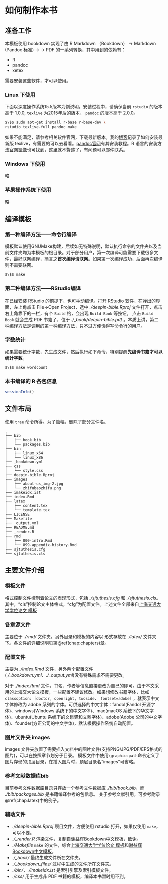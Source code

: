 # 如何制作本书 {#chap:makebook}

## 准备工作

本模板使用 bookdown 实现了由 R Markdown （Bookdown） -> Markdown (Pandoc 标准) -> \LaTeX -> PDF 的一系列转换，其中用到的依赖有：

- R
- pandoc
- xetex

需要安装这些软件，才可以使用。

### Linux 下使用

下面以深度操作系统15.5版本为例说明。安装过程中，请确保当前 `rstudio` 的版本高于 1.0.0, `texlive` 为2015年后的版本， `pandoc` 的版本高于 2.0.0。

```.bash
$\$$ sudo apt-get install r-base r-base-dev \
rstudio texlive-full pandoc make
```

如果不能满足，请参考相关软件官网，下载最新版本。我的[博客](https://my.oschina.net/bubifengyun/blog/1936119)记录了如何安装最新版 texlive，有需要的可以去看看。[pandoc官网](https://github.com/jgm/pandoc/blob/master/INSTALL.md)有其安装教程。R 语言的安装方法[官网镜像](https://mirrors.tuna.tsinghua.edu.cn/CRAN/)也可找到，这里就不赘述了，有问题可以邮件联系。

### Windows 下使用

略

### 苹果操作系统下使用

略

## 编译模板

### 第一种编译方法——命令行编译

模板默认使用GNUMake构建，后续如无特殊说明，默认执行命令的文件夹以及当前文件夹均为本模板的根目录。对于部分用户，第一次编译可能需要下载很多文件，最好联网编译，简言之**首次编译请联网**。如果第一次编译成功，后面再次编译则不需要联网。

```.bash
$\$$ make
```
### 第二种编译方法——RStudio编译

在已经安装 RStudio 的前提下，也可手动编译。打开 RStudio 软件，在弹出的界面，左上角点击 File->Open Project，选中 *./deepin-bible.Rproj* 文件打开，点击右上角靠下的一栏，有个 `Build` 格，会出现 `Build Book` 等按钮。
点击 `Build Book` 就会生成 PDF 书籍了，位于 *./\_book/deepin-bible.pdf* 。本质上讲，第二种编译方法是调用的第一种编译方法，只不过方便懒得写命令行的用户。

### 字数统计

如果需要统计字数，先生成文件，然后执行如下命令，特别提醒**先编译书籍才可以统计字数**。

```.bash
$\$$ make wordcount
```

### 本书编译的 R 各包信息

```r
sessionInfo()
```

## 文件布局

使用 `tree` 命令所得。为了篇幅，删除了部分文件名。

```.block2
.
├── bib
│   ├── book.bib
│   └── packages.bib
├── bin
│   ├── linux_x64
│   └── linux_x86
├── _bookdown.yml
├── css
│   └── style.css
├── deepin-bible.Rproj
├── images
│   ├── about-us_img-2.jpg
│   └── zhifubaozhifu.png
├── imakeidx.ist
├── index.Rmd
├── latex
│   ├── content.tex
│   └── template.tex
├── LICENSE
├── Makefile
├── _output.yml
├── README.md
├── _render.R
├── rmd
│   ├── 000-intro.Rmd
│   └── 899-appendix-history.Rmd
├── sjtuthesis.cfg
└── sjtuthesis.cls

```

## 主要文件介绍

### \LaTeX 模板文件

格式控制文件控制着论文的表现形式，包括 *./sjtuthesis.cfg* 和 *./sjtuthesis.cls*。
其中，“cls”控制论文主体格式，“cfg”为配置文件。上述文件全部来自[上海交通大学学位论文 \LaTeX 模板](https://github.com/sjtug/SJTUThesis)

### 各章源文件

主要位于 *./rmd/* 文件夹。另外目录和模板的内容以 \LaTeX 形式存放在 *./latex/* 文件夹下。各文件的详细说明见第\@ref(chap:chapters)章。

### 配置文件

主要为 *./index.Rmd* 文件，另外两个配置文件(*./\_bookdown.yml*、*./\_output.yml*)没有特殊需求不需要更改。

对于 *./index.Rmd* 文件，书名、作者等信息直接更改为自己的即可。由于本文采用的上海交大论文模板，一些配置不建议修改。如果想修改书籍字体，比如 `classoption: [doctor, openright, twoside， fontset=adobe]` ，就表示中文字体修改为 adobe 系列的字体。可供选择的中文字体：fandol(Fandol 开源字体)、windows(Windows 系统下的中文字体)、mac(macOS 系统下的华文字体)、ubuntu(Ubuntu 系统下的文泉驿和文鼎字体)、adobe(Adobe 公司的中文字体)、founder(方正公司的中文字体)，默认根据操作系统自动配置。

### 图片文件夹 images {#intro:fig}

images 文件夹放置了需要插入文档中的图片文件(支持PNG/JPG/PDF/EPS格式的图片)，可以在按照章节划分子目录。
模板文件中使用`\graphicspath`命令定义了图片存储的顶层目录，在插入图片时，顶层目录名“images”可省略。

### 参考文献数据库bib {#intro:bib}

目前参考文件数据库目录只存放一个参考文件数据库 *./bib/book.bib*，而 *./bib/packages.bib* 是书籍编译参考的包信息。
关于参考文献引用，可参考附录\@ref(chap:latex)中的例子。

### 辅助文件

- *./deepin-bible.Rproj* 项目文件，方便使用 rstudio 打开，如果仅使用 `make`，可以不要。
- *./\_render.R* 渲染文件，复制自[谢益辉Bookdown中文模板](https://github.com/yihui/bookdown-chinese)，致谢。
- *./Makefile* `make` 的文件，综合[上海交通大学学位论文 \LaTeX 模板](https://github.com/sjtug/SJTUThesis)和[谢益辉Bookdown中文模板](https://github.com/yihui/bookdown-chinese)。
- *./\_book/* 最终生成文件所在文件夹。
- *./\_bookdown\_files/* 过程中生成的文件所在文件夹。
- *./bin/*，*./imakeidx.ist* 是索引引擎及索引模板文件。
- *./css/* 用于生成非 PDF 书籍的模板，编译本书暂时用不到。
